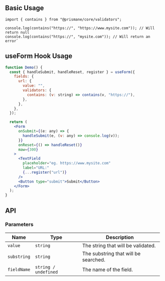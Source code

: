 ## Basic Usage

```tsx
import { contains } from "@prismane/core/validators";

console.log(contains("https://", "https://www.mysite.com")); // Will return null
console.log(contains("https://", "mysite.com")); // Will return an error`
```

## useForm Hook Usage

```jsx
function Demo() {
  const { handleSubmit, handleReset, register } = useForm({
    fields: {
      url: {
        value: "",
        validators: {
          contains: (v: string) => contains(v, "https://"),
        },
      },
    },
  });

  return (
    <Form
      onSubmit={(e: any) => {
        handleSubmit(e, (v: any) => console.log(v));
      }}
      onReset={() => handleReset()}
      maw={300}
    >
      <TextField
        placeholder="eg. https://www.mysite.com"
        label="URL:"
        {...register("url")}
      />
      <Button type="submit">Submit</Button>
    </Form>
  );
}
```

## API

### Parameters

| Name        | Type                 | Description                          |
| ----------- | -------------------- | ------------------------------------ |
| `value`     | `string`             | The string that will be validated.   |
| `substring` | `string`             | The substring that will be searched. |
| `fieldName` | `string / undefined` | The name of the field.               |
